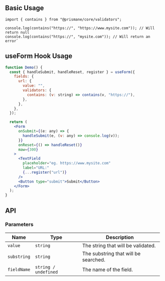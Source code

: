 ## Basic Usage

```tsx
import { contains } from "@prismane/core/validators";

console.log(contains("https://", "https://www.mysite.com")); // Will return null
console.log(contains("https://", "mysite.com")); // Will return an error`
```

## useForm Hook Usage

```jsx
function Demo() {
  const { handleSubmit, handleReset, register } = useForm({
    fields: {
      url: {
        value: "",
        validators: {
          contains: (v: string) => contains(v, "https://"),
        },
      },
    },
  });

  return (
    <Form
      onSubmit={(e: any) => {
        handleSubmit(e, (v: any) => console.log(v));
      }}
      onReset={() => handleReset()}
      maw={300}
    >
      <TextField
        placeholder="eg. https://www.mysite.com"
        label="URL:"
        {...register("url")}
      />
      <Button type="submit">Submit</Button>
    </Form>
  );
}
```

## API

### Parameters

| Name        | Type                 | Description                          |
| ----------- | -------------------- | ------------------------------------ |
| `value`     | `string`             | The string that will be validated.   |
| `substring` | `string`             | The substring that will be searched. |
| `fieldName` | `string / undefined` | The name of the field.               |
